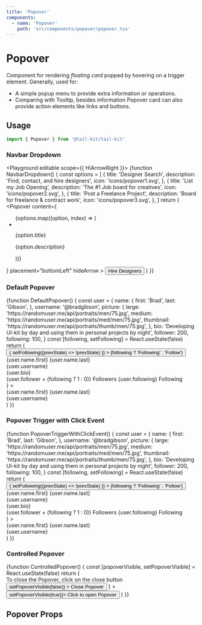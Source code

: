 ```yaml
---
title: 'Popover'
components:
  - name: 'Popover'
    path: 'src/components/popover/popover.tsx'
---
```



# Popover

Component for rendering _floating card_ popped by hovering on a trigger element. Generally, used for:

- A simple popup menu to provide extra information or operations.
- Comparing with Tooltip, besides information Popover card can also provide action elements like links and buttons.

## Usage

```jsx
import { Popover } from '@tail-kit/tail-kit'
```

### Navbar Dropdown

<Playground editable scope={{ HiArrowRight }}>
  {function NavbarDropdown() {
    const options = [
      {
        title: 'Designer Search',
        description: 'Find, contact, and hire designers',
        icon: 'icons/popover1.svg',
      },
      {
        title: 'List my Job Opening',
        description: 'The #1 Job board for creatives',
        icon: 'icons/popover2.svg',
      },
      {
        title: 'Post a Freelance Project',
        description: 'Board for freelance & contract work',
        icon: 'icons/popover3.svg',
      },
    ]
    return (
      <Popover
        content={
          <ul className="w-96 p-4">
            {options.map((option, index) => (
              <li
                key={index}
                className="group flex items-center rounded-lg space-x-4 p-4 hover:bg-gray-100 cursor-pointer"
              >
                <img src={option.icon} alt="" className="w-8 h-8 flex-none" />
                <div className="flex-1 text-sm">
                  <p className="font-bold text-gray-800 mb-0.5 group-hover:text-pink-600">
                    {option.title}
                  </p>
                  <p className="text-gray-500">{option.description}</p>
                </div>
                <HiArrowRight className="text-pink-600 hidden group-hover:block" />
              </li>
            ))}
          </ul>
        }
        placement="bottomLeft"
        hideArrow
      >
        <Button buttonType="link" className="text-pink-400">
          Hire Designers
        </Button>
      </Popover>
    )
  }}
</Playground>

### Default Popover

<Playground>
  {function DefaultPopover() {
    const user = {
      name: {
        first: 'Brad',
        last: 'Gibson',
      },
      username: '@bradgibson',
      picture: {
        large: 'https://randomuser.me/api/portraits/men/75.jpg',
        medium: 'https://randomuser.me/api/portraits/med/men/75.jpg',
        thumbnail: 'https://randomuser.me/api/portraits/thumb/men/75.jpg',
      },
      bio: 'Developing UI-kit by day and using them in personal projects by night',
      follower: 200,
      following: 100,
    }
    const [following, setFollowing] = React.useState(false)
    return (
      <Popover
        content={
          <div className="w-64 px-4 py-3">
            <div className="flex items-center justify-between mb-4">
              <Avatar src={user.picture.large} size="large" />
              <Button
                buttonType={following ? 'primary' : 'default'}
                onClick={() => {
                  setFollowing((prevState) => !prevState)
                }}
              >
                {following ? 'Following' : 'Follow'}
              </Button>
            </div>
            <div className="text-base font-medium text-gray-800">
              {user.name.first} {user.name.last}
            </div>
            <div className="mb-2 text-sm text-gray-400">{user.username}</div>
            <div className="mb-4 text-sm text-gray-600">{user.bio}</div>
            <div className="text-sm text-gray-500">
              <span className="mr-1 font-semibold text-gray-800 tabular-nums">
                {user.follower + (following ? 1 : 0)}
              </span>
              <span className="mr-6">Followers</span>
              <span className="mr-1 font-semibold text-gray-800 tabular-nums">
                {user.following}
              </span>
              <span>Following</span>
            </div>
          </div>
        }
      >
        <div className="flex items-center space-x-2">
          <Avatar src={user.picture.thumbnail} />
          <div>
            <div className="text-sm font-medium text-gray-600">
              {user.name.first} {user.name.last}
            </div>
            <div className="text-xs text-gray-400">{user.username}</div>
          </div>
        </div>
      </Popover>
    )
  }}
</Playground>

### Popover Trigger with Click Event

<Playground>
  {function PopoverTriggerWithClickEvent() {
    const user = {
      name: {
        first: 'Brad',
        last: 'Gibson',
      },
      username: '@bradgibson',
      picture: {
        large: 'https://randomuser.me/api/portraits/men/75.jpg',
        medium: 'https://randomuser.me/api/portraits/med/men/75.jpg',
        thumbnail: 'https://randomuser.me/api/portraits/thumb/men/75.jpg',
      },
      bio: 'Developing UI-kit by day and using them in personal projects by night',
      follower: 200,
      following: 100,
    }
    const [following, setFollowing] = React.useState(false)
    return (
      <Popover
        triggerEvent="click"
        content={
          <div className="w-64 px-4 py-3">
            <div className="flex items-center justify-between mb-4">
              <Avatar src={user.picture.large} size="large" />
              <Button
                buttonType={following ? 'primary' : 'default'}
                onClick={() => {
                  setFollowing((prevState) => !prevState)
                }}
              >
                {following ? 'Following' : 'Follow'}
              </Button>
            </div>
            <div className="text-base font-medium text-gray-800">
              {user.name.first} {user.name.last}
            </div>
            <div className="mb-2 text-sm text-gray-400">{user.username}</div>
            <div className="mb-4 text-sm text-gray-600">{user.bio}</div>
            <div className="text-sm text-gray-500">
              <span className="mr-1 font-semibold text-gray-800 tabular-nums">
                {user.follower + (following ? 1 : 0)}
              </span>
              <span className="mr-6">Followers</span>
              <span className="mr-1 font-semibold text-gray-800 tabular-nums">
                {user.following}
              </span>
              <span>Following</span>
            </div>
          </div>
        }
      >
        <div className="flex items-center space-x-2">
          <Avatar src={user.picture.thumbnail} />
          <div>
            <div className="text-sm font-medium text-gray-600">
              {user.name.first} {user.name.last}
            </div>
            <div className="text-xs text-gray-400">{user.username}</div>
          </div>
        </div>
      </Popover>
    )
  }}
</Playground>

### Controlled Popover

<Playground>
  {function ControlledPopover() {
    const [popoverVisible, setPopoverVisible] = React.useState(false)
    return (
      <Popover
        visible={popoverVisible}
        onVisibilityChange={setPopoverVisible}
        title="Controlled Popover"
        triggerEvent="click"
        content={
          <div className="w-64 px-4 py-3">
            <div className="mb-4 text-sm text-gray-600">
              To close the Popover, click on the close button
            </div>
            <Button
              buttonType="danger"
              onClick={() => setPopoverVisible(false)}
            >
              Close Popover
            </Button>
          </div>
        }
      >
        <Button onClick={() => setPopoverVisible(true)}>
          Click to open Popover
        </Button>
      </Popover>
    )
  }}
</Playground>

## Popover Props

<PropsTable of="Popover" />
